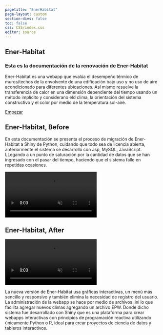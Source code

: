 ```yaml
---
pagetitle: "EnerHabitat"
page-layout: custom
section-divs: false
toc: false
css: CSS/index.css
editor: source
---
```


::: {.hero-banner}
::: {.content-block}

::: {.hero-text}
# Ener-Habitat {.mt-1}

### Esta es la documentación de la renovación de Ener-Habitat 

Ener-Habitat es una webapp que evalúa el desempeño térmico de muros/techos de la
envolvente de una edificación bajo uso y no uso de aire acondicionado para diferentes
ubicaciones. Así mismo resuelve la transferencia de calor en una dimensión dependiente
del tiempo usando un método implícito y considerano eld clima, la orientación del sistema
constructivo y el color por medio de la temperatura sol-aire.

::: {.hero-buttons}
[Empezar](include/inicio.qmd){.btn-action-primary .btn-action .btn .btn-success .btn-lg role="button"}
:::

:::

:::
:::



::: {.container}

::: {.enerBefore}

# Ener-Habitat, Before

:::

::: {.enerB}

En esta documentación se presenta el proceso de migración de Ener-Habitat a Shiny de Python,
cuidando que todo sea de licencia abierta, anteriormente el sistema se desarrolló con Jsp, MySQL, JavaScript.
LLegando a un punto de saturación por la cantidad de datos que se han ingresado con el pasar del tiempo, haciendo que el sistema falle en repetidas ocasiones.

<video autoplay muted playsinline loop>
<source src="images/EnerHabitatBefore.mp4" type="video/mp4"/>
</video>

:::

::: {.enerAfter}
# Ener-Habitat, After

:::

::: {.enerA}

<video autoplay muted playsinline loop>
<source src="images/EnerHabitatAfter.mp4" type="video/mp4"/>
</video>

La nueva versión de Ener-Habitat usa gráficas interactivas, un menú más sencillo y
responsivo y también elimina la necesidad de registro del usuario. La administración de la
webapp se hace por medio de archivos .ini lo que facilita agregar nuevos climas agregando un
archivo EPW. Donde dicho sistema fue desarrollado con Shiny que es una plataforma para crear webapps interactivas con principios de programación reactiva utilizando únicamente Python o R, ideal para crear proyectos de ciencia de datos y
tableros interactivos.

:::

:::

<br>
